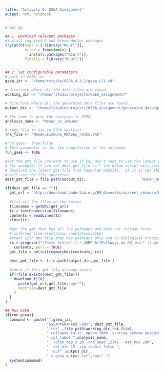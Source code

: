 ```yaml
---
title: "Activity 5: GSEA Assignment"
output: html_notebook
---
```


```r
# Set Up

## 1. Download relevant packages
#install required R and bioconductor packages
tryCatch(expr = { library("RCurl")}, 
         error = function(e) {  
           install.packages("RCurl")}, 
         finally = library("RCurl"))


## 2. Set configurable parameters
# path to GSEA jar 
gsea_jar <- "/home/rstudio/GSEA_4.3.2/gsea-cli.sh"

# directory where all the data files are found.
working_dir <- "/home/rstudio/projects/GSEA_assignment/"

# directory where all the generated data files are found. 
output_dir <- "/home/rstudio/projects/GSEA_assignment/generated_data/gsea/"

# the name to give the analysis in GSEA
analysis_name <- "Mesen_vs_Immuno"

# rank file to use in GSEA analysis.  
rnk_file <- "MesenvsImmuno_RNASeq_ranks.rnk"

#run_gsea - true/false
# This parameter is for the compilation of the notebook.  
run_gsea <- TRUE

#set the gmt file you want to use if you don't want to use the latest gmt file.
# For example, if you set dest_gmt_file =="" the below script will automatically
# download the latest gmt file from baderlab website.  If it is set then it
# will use the file specified.  
dest_gmt_file = file.path(output_dir,                         "Human_GOBP_AllPathways_noPFOCR_no_GO_iea_March_01_2024_symbol.gmt")
```

```r
if(dest_gmt_file == ""){
  gmt_url = "http://download.baderlab.org/EM_Genesets/current_release/Human/symbol/"
  
  #list all the files on the server
  filenames = getURL(gmt_url)
  tc = textConnection(filenames)
  contents = readLines(tc)
  close(tc)
  
  #get the gmt that has all the pathways and does not include terms 
  # inferred from electronic annotations(IEA)
  #start with gmt file that has pathways only and GO Biological Process only.
  rx = gregexpr("(?<=<a href=\")(.*.GOBP_AllPathways_no_GO_iea.*.)(.gmt)(?=\">)",
    contents, perl = TRUE)
  gmt_file = unlist(regmatches(contents, rx))
  
  dest_gmt_file <- file.path(output_dir,gmt_file )
  
  #check if this gmt file already exists
  if(!file.exists(dest_gmt_file)){
    download.file(
      paste(gmt_url,gmt_file,sep=""),
      destfile=dest_gmt_file
    )
  }
}
```

```r
## Run GSEA
if(run_gsea){
  command <- paste("",gsea_jar,  
                   "GSEAPreRanked -gmx", dest_gmt_file, 
                   "-rnk" ,file.path(working_dir,rnk_file), 
                   "-collapse false -nperm 1000 -scoring_scheme weighted", 
                   "-rpt_label ",analysis_name,
                   "  -plot_top_x 20 -rnd_seed 12345  -set_max 200",  
                   " -set_min 15 -zip_report false ",
                   " -out" ,output_dir, 
                   " > gsea_output.txt",sep=" ")
  system(command)
}
```